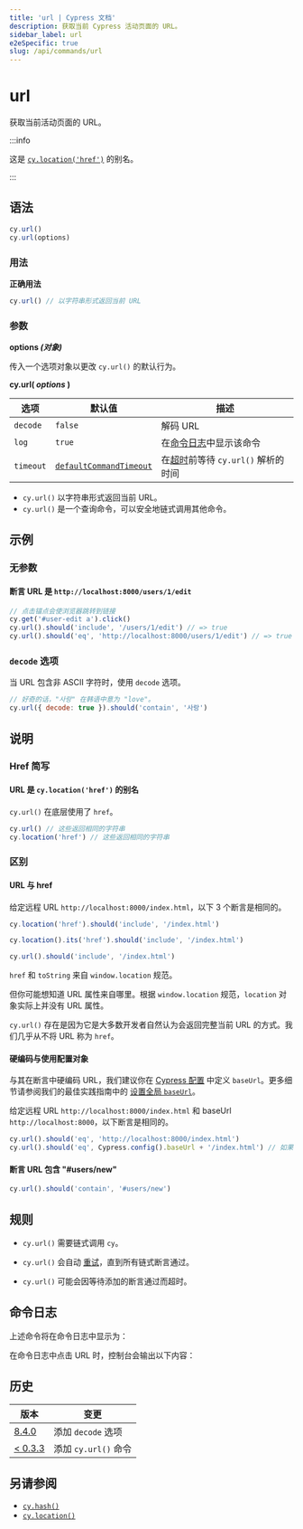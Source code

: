 ```yaml
---
title: 'url | Cypress 文档'
description: 获取当前 Cypress 活动页面的 URL。
sidebar_label: url
e2eSpecific: true
slug: /api/commands/url
---
```


<ProductHeading product="app" />

# url

获取当前活动页面的 URL。

:::info

这是 [`cy.location('href')`](/api/commands/location) 的别名。

:::

## 语法

```javascript
cy.url()
cy.url(options)
```

### 用法

<Icon name="check-circle" color="green" /> **正确用法**

```javascript
cy.url() // 以字符串形式返回当前 URL
```

### 参数

<Icon name="angle-right" /> **options _(对象)_**

传入一个选项对象以更改 `cy.url()` 的默认行为。

**cy.url( _options_ )**

| 选项      | 默认值                                                           | 描述                                                                         |
| --------- | ----------------------------------------------------------------- | ----------------------------------------------------------------------------------- |
| `decode`  | `false`                                                           | 解码 URL                                                                          |
| `log`     | `true`                                                            | 在[命令日志](/app/core-concepts/open-mode#Command-Log)中显示该命令 |
| `timeout` | [`defaultCommandTimeout`](/app/references/configuration#Timeouts) | 在[超时](#Timeouts)前等待 `cy.url()` 解析的时间               |

<HeaderYields />

- `cy.url()` 以字符串形式返回当前 URL。
- `cy.url()` 是一个查询命令，可以安全地链式调用其他命令。

## 示例

### 无参数

#### 断言 URL 是 `http://localhost:8000/users/1/edit`

```javascript
// 点击锚点会使浏览器跳转到链接
cy.get('#user-edit a').click()
cy.url().should('include', '/users/1/edit') // => true
cy.url().should('eq', 'http://localhost:8000/users/1/edit') // => true
```

### `decode` 选项

当 URL 包含非 ASCII 字符时，使用 `decode` 选项。

```javascript
// 好奇的话，"사랑" 在韩语中意为 "love"。
cy.url({ decode: true }).should('contain', '사랑')
```

## 说明

### Href 简写

#### URL 是 `cy.location('href')` 的别名

`cy.url()` 在底层使用了 `href`。

```javascript
cy.url() // 这些返回相同的字符串
cy.location('href') // 这些返回相同的字符串
```

### 区别

#### URL 与 href

给定远程 URL `http://localhost:8000/index.html`，以下 3 个断言是相同的。

```javascript
cy.location('href').should('include', '/index.html')

cy.location().its('href').should('include', '/index.html')

cy.url().should('include', '/index.html')
```

`href` 和 `toString` 来自 `window.location` 规范。

但你可能想知道 URL 属性来自哪里。根据 `window.location` 规范，`location` 对象实际上并没有 URL 属性。

`cy.url()` 存在是因为它是大多数开发者自然认为会返回完整当前 URL 的方式。我们几乎从不将 URL 称为 `href`。

#### 硬编码与使用配置对象

与其在断言中硬编码 URL，我们建议你在 [Cypress 配置](/app/references/configuration) 中定义 `baseUrl`。更多细节请参阅我们的最佳实践指南中的 [设置全局 `baseUrl`](/app/core-concepts/best-practices#Setting-a-Global-baseUrl)。

给定远程 URL `http://localhost:8000/index.html` 和 baseUrl `http://localhost:8000`，以下断言是相同的。

```javascript
cy.url().should('eq', 'http://localhost:8000/index.html')
cy.url().should('eq', Cypress.config().baseUrl + '/index.html') // 如果端口更改，测试不会失败
```

#### 断言 URL 包含 "#users/new"

```javascript
cy.url().should('contain', '#users/new')
```

## 规则

<HeaderRequirements />

- `cy.url()` 需要链式调用 `cy`。

<HeaderAssertions />

- `cy.url()` 会自动 [重试](/app/core-concepts/retry-ability)，直到所有链式断言通过。

<HeaderTimeouts />

- `cy.url()` 可能会因等待添加的断言通过而超时。

## 命令日志

上述命令将在命令日志中显示为：

<DocsImage
  src="/img/api/url/test-url-of-website-or-web-application.png"
  alt="命令日志 url"
/>

在命令日志中点击 URL 时，控制台会输出以下内容：

<DocsImage
  src="/img/api/url/console-log-of-browser-url-string.png"
  alt="控制台日志 url"
/>

## 历史

| 版本                                    | 变更                  |
| ------------------------------------------ | ------------------------ |
| [8.4.0](/app/references/changelog#8-4-0)   | 添加 `decode` 选项    |
| [< 0.3.3](/app/references/changelog#0-3-3) | 添加 `cy.url()` 命令 |

## 另请参阅

- [`cy.hash()`](/api/commands/hash)
- [`cy.location()`](/api/commands/location)